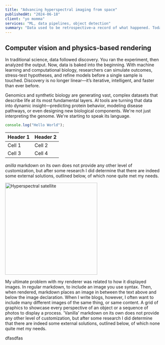 ```yaml
---
title: "Advancing hyperspectral imaging from space"
publishedAt: "2024-06-18"
client: "yo momma"
services: "ML, data pipelines, object detection"
summary: "Data used to be retrospective—a record of what happened. Today, it’s something far more powerful: a living resource that can anticipate, adapt, and evolve. At the intersection of biotechnology, AI, and systems science, data is being harnessed not just to understand human potential, but to expand it."
---
```

## Computer vision and physics-based rendering

In traditional science, data followed discovery. You ran the experiment, then analyzed the output. Now, data is baked into the beginning. With machine learning and computational biology, researchers can simulate outcomes, stress-test hypotheses, and refine models before a single sample is touched. Discovery is no longer linear—it’s iterative, intelligent, and faster than ever before.

Genomics and synthetic biology are generating vast, complex datasets that describe life at its most fundamental layers. AI tools are turning that data into dynamic insight—predicting protein behavior, modeling disease pathways, or even designing new biological components. We're not just interpreting the genome. We're starting to speak its language.

```jsx
console.log("Hello World");
```

| Header 1 | Header 2 |
| -------- | -------- |
| Cell 1   | Cell 2   |
| Cell 3   | Cell 4   |

*anilla* markdown on its own does not provide any other level of customization, but after some research I did determine that there are indeed some external solutions, outlined below, of which none quite met my needs.

<img 
    src="/images/sentinel-2.jpg" 
    alt="Hyperspectral satellite" 
    class="block mx-auto my-4 rounded-lg max-w-full md:float-left md:mr-4"
    style="width: 300px; height: auto;"/>

My ultimate problem with my renderer was related to how it displayed images. In regular markdown, to include an image you use syntax. Then, when rendered, markdown places an image in between the text above and below the image declaration. When I write blogs, however, I often want to include many different images of the same thing, or same content. A grid of graphics to showcase every perspective of an object or a sequence of photos to display a process. 'Vanilla' markdown on its own does not provide any other level of customization, but after some research I did determine that there are indeed some external solutions, outlined below, of which none quite met my needs.

dfasdfas
